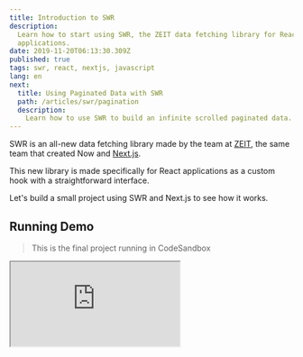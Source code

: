 ```yaml
---
title: Introduction to SWR
description:
  Learn how to start using SWR, the ZEIT data fetching library for React
  applications.
date: 2019-11-20T06:13:30.309Z
published: true
tags: swr, react, nextjs, javascript
lang: en
next:
  title: Using Paginated Data with SWR
  path: /articles/swr/pagination
  description:
    Learn how to use SWR to build an infinite scrolled paginated data.
---
```


SWR is an all-new data fetching library made by the team at
[ZEIT](https://zeit.co), the same team that created Now and
[Next.js](https://nextjs.org/).

This new library is made specifically for React applications as a custom hook
with a straightforward interface.

Let's build a small project using SWR and Next.js to see how it works.

## Running Demo

> This is the final project running in CodeSandbox

<iframe
  src="https://codesandbox.io/embed/hello-world-l6zmc?fontsize=14&hidenavigation=1&theme=light&view=preview"
  style={{
    width: "100%",
    height: 500,
    border: 0,
    borderRadius: 4,
    overflow: "hidden "
  }}
  title="Introduction to SWR"
  allow="geolocation; microphone; camera; midi; vr; accelerometer; gyroscope; payment; ambient-light-sensor; encrypted-media; usb"
  sandbox="allow-modals allow-forms allow-popups allow-scripts allow-same-origin"
/>

## Setup Project

First, let's create the project.

```sh
npx create-next-app
```

This will give us a basic Next.js application after writing the name we want for
it.

Now let's install SWR and `isomorphic-unfetch`, this one will help us do the
fetch.

```sh
yarn add swr isomorphic-unfetch
```

And that's all if we run our project with `yarn dev` we will already have a page
with some components, we could safely delete them since we are not going to use
them.

## The API

The API we will consume in our application is [Pokeapi](https://pokeapi.co/),
this free API will give use endpoints to get information about different
Pokémon.

### The Initial Page

Let's start coding, first, we need to create a file `pages/index.js` where we
will export a React component, this will be our home page.

```js
import Head from "next/head";
import useSWR from "swr";
import fetcher from "../lib/fetcher";

function HomePage() {
  const { data } = useSWR("https://pokeapi.co/api/v2/pokemon", fetcher);

  if (!data) return <h1>Loading...</h1>;
  const { results } = data;

  return (
    <>
      <Head>
        <link
          href="https://unpkg.com/tailwindcss@^1.0/dist/tailwind.min.css"
          rel="stylesheet"
        />
      </Head>

      <section className="container mx-auto">
        <div className="-mx-2 flex flex-wrap">
          <article key={result.name}>{result.name}</article>
        </div>
      </section>
    </>
  );
}

export default HomePage;
```

> Note: We are using Tailwind here to have some basic styles, this is not the
> best way to load Tailwind in a real-world application.

### Fetcher

Our `fetcher` above is a simple module that will run the `fetch` and reply with
the JSON data instead of the HTTP response.

```js
import fetch from "isomorphic-unfetch";

function fetcher(...args) {
  return fetch(...args).then(response => response.json());
}

export default fetcher;
```

## A Better List of Pokémon

With this we have a list of the first 20 Pokémon names, let's create a new
component to show more information about each one.

```js
import fetcher from "../lib/fetcher";
import useSWR from "swr";

function PokemonShort({ name }) {
  const { data } = useSWR(`https://pokeapi.co/api/v2/pokemon/${name}`, fetcher);

  return (
    <div className="my-5 p-2 w-1/3">
      <article className="shadow p-5 relative">
        <h2 className="font-bold text-xl capitalize">{name}</h2>
        {data ? (
          <>
            <div className="absolute top-0 right-0">
              <img src={data.sprites.front_default} />
            </div>
            <ul>
              <li>
                <strong>Weight</strong>: {data.weight}
              </li>
              <li>
                <strong>Height</strong>: {data.height}
              </li>
            </ul>
            <br />
            <h3 className="font-bold text-lg">Stats</h3>
            <ul className="flex justify-start items-baseline flex-wrap">
              {data.stats.map(stat => (
                <li key={stat.stat.name} className="w-3/6">
                  <strong className="capitalize">{stat.stat.name}</strong>:{" "}
                  {stat.base_stat}
                </li>
              ))}
            </ul>
          </>
        ) : (
          <p className="font-bold text-l capitalize">Loading {name}...</p>
        )}
      </article>
    </div>
  );
}

export default PokemonShort;
```

Here we will show the Pokémon name since the beginning and only show the loading
text until we have the stats, measures and sprite URL.

Now on our HomePage, we need to import and use `PokemonShort`.

```js
import Head from "next/head";
import useSWR from "swr";
import fetcher from "../lib/fetcher";
import PokemonShort from "../components/pokemon-short";

function HomePage() {
  const { data } = useSWR("https://pokeapi.co/api/v2/pokemon", fetcher);

  if (!data) return <h1>Loading...</h1>;
  const { results } = data;

  return (
    <>
      <Head>
        <link
          href="https://unpkg.com/tailwindcss@^1.0/dist/tailwind.min.css"
          rel="stylesheet"
        />
      </Head>
      <section className="container mx-auto">
        <div className="-mx-2 flex flex-wrap">
          {results.map(result => (
            <PokemonShort key={result.name} name={result.name} />
          ))}
        </div>
      </section>
    </>
  );
}

export default HomePage;
```

Now we should see a list of cards with the data of each Pokémon.

![Our Next.js + SWR Pokedex Application](/static/articles/swr/intro.png "Our Next.js + SWR Pokedex Application")

With this, we saw how to use SWR to fetch a list of data and then render a
component per item and fetch more data inside them.

In future articles, I will continue working on this application and add more
features.
